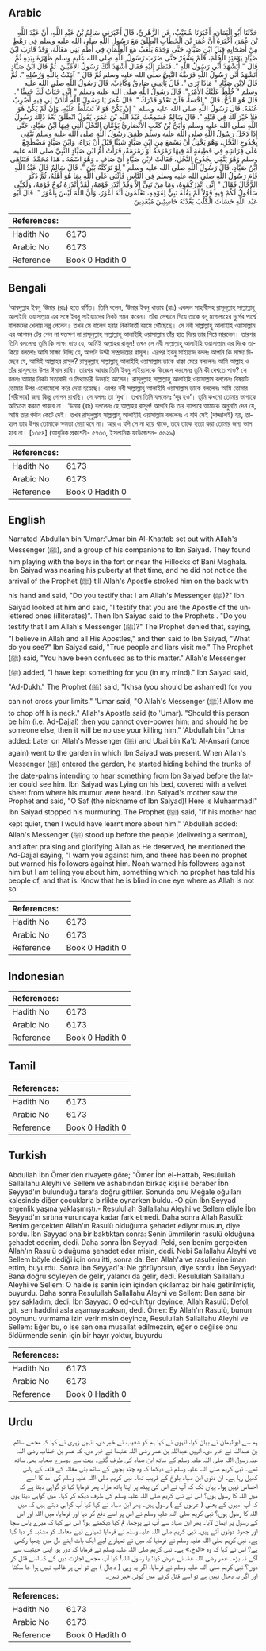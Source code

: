 ## Arabic


<div dir="rtl" lang="ar" style={{fontSize:'larger',backgroundColor:'#f8f9fa',padding:20}}>
حَدَّثَنَا أَبُو الْيَمَانِ، أَخْبَرَنَا شُعَيْبٌ، عَنِ الزُّهْرِيِّ، قَالَ أَخْبَرَنِي سَالِمُ بْنُ عَبْدِ اللَّهِ، أَنَّ عَبْدَ اللَّهِ بْنَ عُمَرَ، أَخْبَرَهُ أَنَّ عُمَرَ بْنَ الْخَطَّابِ انْطَلَقَ مَعَ رَسُولِ اللَّهِ صلى الله عليه وسلم فِي رَهْطٍ مِنْ أَصْحَابِهِ قِبَلَ ابْنِ صَيَّادٍ، حَتَّى وَجَدَهُ يَلْعَبُ مَعَ الْغِلْمَانِ فِي أُطُمِ بَنِي مَغَالَةَ، وَقَدْ قَارَبَ ابْنُ صَيَّادٍ يَوْمَئِذٍ الْحُلُمَ، فَلَمْ يَشْعُرْ حَتَّى ضَرَبَ رَسُولُ اللَّهِ صلى الله عليه وسلم ظَهْرَهُ بِيَدِهِ ثُمَّ قَالَ ‏"‏ أَتَشْهَدُ أَنِّي رَسُولُ اللَّهِ ‏"‏‏.‏ فَنَظَرَ إِلَيْهِ فَقَالَ أَشْهَدُ أَنَّكَ رَسُولُ الأُمِّيِّينَ‏.‏ ثُمَّ قَالَ ابْنُ صَيَّادٍ أَتَشْهَدُ أَنِّي رَسُولُ اللَّهِ فَرَضَّهُ النَّبِيُّ صلى الله عليه وسلم ثُمَّ قَالَ ‏"‏ آمَنْتُ بِاللَّهِ وَرُسُلِهِ ‏"‏‏.‏ ثُمَّ قَالَ لاِبْنِ صَيَّادٍ ‏"‏ مَاذَا تَرَى ‏"‏‏.‏ قَالَ يَأْتِينِي صَادِقٌ وَكَاذِبٌ‏.‏ قَالَ رَسُولُ اللَّهِ صلى الله عليه وسلم ‏"‏ خُلِّطَ عَلَيْكَ الأَمْرُ ‏"‏‏.‏ قَالَ رَسُولُ اللَّهِ صلى الله عليه وسلم ‏"‏ إِنِّي خَبَأْتُ لَكَ خَبِيئًا ‏"‏‏.‏ قَالَ هُوَ الدُّخُّ‏.‏ قَالَ ‏"‏ اخْسَأْ، فَلَنْ تَعْدُوَ قَدْرَكَ ‏"‏‏.‏ قَالَ عُمَرُ يَا رَسُولَ اللَّهِ أَتَأْذَنُ لِي فِيهِ أَضْرِبْ عُنُقَهُ‏.‏ قَالَ رَسُولُ اللَّهِ صلى الله عليه وسلم ‏"‏ إِنْ يَكُنْ هُوَ لاَ تُسَلَّطُ عَلَيْهِ، وَإِنْ لَمْ يَكُنْ هُوَ فَلاَ خَيْرَ لَكَ فِي قَتْلِهِ ‏"‏‏.‏ قَالَ سَالِمٌ فَسَمِعْتُ عَبْدَ اللَّهِ بْنَ عُمَرَ، يَقُولُ انْطَلَقَ بَعْدَ ذَلِكَ رَسُولُ اللَّهِ صلى الله عليه وسلم وَأُبَىُّ بْنُ كَعْبٍ الأَنْصَارِيُّ يَؤُمَّانِ النَّخْلَ الَّتِي فِيهَا ابْنُ صَيَّادٍ، حَتَّى إِذَا دَخَلَ رَسُولُ اللَّهِ صلى الله عليه وسلم طَفِقَ رَسُولُ اللَّهِ صلى الله عليه وسلم يَتَّقِي بِجُذُوعِ النَّخْلِ، وَهْوَ يَخْتِلُ أَنْ يَسْمَعَ مِنِ ابْنِ صَيَّادٍ شَيْئًا قَبْلَ أَنْ يَرَاهُ، وَابْنُ صَيَّادٍ مُضْطَجِعٌ عَلَى فِرَاشِهِ فِي قَطِيفَةٍ لَهُ فِيهَا رَمْرَمَةٌ أَوْ زَمْزَمَةٌ، فَرَأَتْ أُمُّ ابْنِ صَيَّادٍ النَّبِيَّ صلى الله عليه وسلم وَهْوَ يَتَّقِي بِجُذُوعِ النَّخْلِ، فَقَالَتْ لاِبْنِ صَيَّادٍ أَىْ صَافِ ـ وَهْوَ اسْمُهُ ـ هَذَا مُحَمَّدٌ‏.‏ فَتَنَاهَى ابْنُ صَيَّادٍ‏.‏ قَالَ رَسُولُ اللَّهِ صلى الله عليه وسلم ‏"‏ لَوْ تَرَكَتْهُ بَيَّنَ ‏"‏‏.‏ قَالَ سَالِمٌ قَالَ عَبْدُ اللَّهِ قَامَ رَسُولُ اللَّهِ صلى الله عليه وسلم فِي النَّاسِ فَأَثْنَى عَلَى اللَّهِ بِمَا هُوَ أَهْلُهُ، ثُمَّ ذَكَرَ الدَّجَّالَ فَقَالَ ‏"‏ إِنِّي أُنْذِرُكُمُوهُ، وَمَا مِنْ نَبِيٍّ إِلاَّ وَقَدْ أَنْذَرَ قَوْمَهُ، لَقَدْ أَنْذَرَهُ نُوحٌ قَوْمَهُ، وَلَكِنِّي سَأَقُولُ لَكُمْ فِيهِ قَوْلاً لَمْ يَقُلْهُ نَبِيٌّ لِقَوْمِهِ، تَعْلَمُونَ أَنَّهُ أَعْوَرُ، وَأَنَّ اللَّهَ لَيْسَ بِأَعْوَرَ ‏"‏‏. قَالَ أَبُو عَبْد اللَّهِ خَسَأْتُ الْكَلْبَ بَعَّدْتُهُ خَاسِئِينَ مُبْعَدِينَ
</div>
<div style={{backgroundColor:'#f8f9fa',padding:20, marginBottom: 10}}><table> <thead> <tr> <th>References:</th> <th></th> </tr> </thead> <tbody><tr><td>Hadith No</td><td>6173</td></tr><tr><td>Arabic No</td><td>6173</td></tr><tr><td>Reference</td><td>Book 0 Hadith 0</td></tr></tbody></table></div>

## Bengali


<div dir="ltr" lang="bn" style={{fontSize:'larger',backgroundColor:'#f8f9fa',padding:20}}>
‘আবদুল্লাহ ইবনু ‘উমার (রাঃ) হতে বর্ণিত। তিনি বলেন, ‘উমার ইবনু খাত্তাব (রাঃ) একদল সাহাবীসহ রাসূলুল্লাহ সাল্লাল্লাহু আলাইহি ওয়াসাল্লাম এর সঙ্গে ইবনু সাইয়্যাদের নিকট গমন করেন। তাঁরা সেখানে গিয়ে তাকে বনূ মাগালাহের দুর্গের পার্শ্বে বালকদের খেলায় নগ্ন পেলেন। তখন সে বালেগ হবার নিকটবর্তী বয়সে পৌঁছেছে। সে নবী সাল্লাল্লাহু আলাইহি ওয়াসাল্লাম এর আগমন টের পেল না যতক্ষণ না রাসূলুল্লাহ সাল্লাল্লাহু আলাইহি ওয়াসাল্লাম তাঁর হাত দিয়ে তার পিঠে মারলেন। তারপর তিনি বললেনঃ তুমি কি সাক্ষ্য দাও যে, আমিই আল্লাহর রাসূল! তখন সে নবী সাল্লাল্লাহু আলাইহি ওয়াসাল্লাম এর দিকে তাকিয়ে বললোঃ আমি সাক্ষ্য দিচ্ছি যে, আপনি উম্মী সম্প্রদায়ের রাসূল। এরপর ইবনু সাইয়্যাদ বললঃ আপনি কি সাক্ষ্য দিচ্ছেন যে, আমিই আল্লাহর রাসূল? রাসূলুল্লাহ সাল্লাল্লাহু আলাইহি ওয়াসাল্লাম তাকে ধাক্কা মেরে বললেনঃ আমি আল্লাহ ও তাঁর রাসূলদের উপর ঈমান রাখি। তারপর আবার তিনি ইবনু সাইয়্যাদকে জিজ্ঞেস করলেনঃ তুমি কী দেখতে পাও? সে বললঃ আমার নিকট সত্যবাদী ও মিথ্যাচারী উভয়ই আসেন। রাসূলুল্লাহ সাল্লাল্লাহু আলাইহি ওয়াসাল্লাম বললেনঃ বিষয়টি তোমার উপর এলোমেলো করে দেয়া হয়েছে। এরপর নবী সাল্লাল্লাহু আলাইহি ওয়াসাল্লাম তাকে বললেনঃ আমি তোমার (পরীক্ষার) জন্য কিছু গোপন রাখছি। সে বললঃ তা ‘দুখ’। তখন তিনি বললেনঃ ‘দূর হও’। তুমি কখনো তোমার ভাগ্যকে অতিক্রম করতে পারবে না। ‘উমার (রাঃ) বললেনঃ হে আল্লাহর রাসূল! আপনি কি তার ব্যাপারে আমাকে অনুমতি দেন যে, আমি তার গর্দান কেটে দেই। তখন রাসূলুল্লাহ সাল্লাল্লাহু আলাইহি ওয়াসাল্লাম বললেনঃ এ যদি সেই (দাজ্জালই) হয়, তাহলে তার উপর তোমাকে ক্ষমতা দেয়া হবে না। আর এ যদি সে না হয়ে থাকে, তবে তাকে হত্যা করা তোমার জন্য ভাল হবে না। [১৩৫৪] (আধুনিক প্রকাশনী- ৫৭৩৩, ইসলামিক ফাউন্ডেশন- ৫৬২৯)
</div>
<div style={{backgroundColor:'#f8f9fa',padding:20, marginBottom: 10}}><table> <thead> <tr> <th>References:</th> <th></th> </tr> </thead> <tbody><tr><td>Hadith No</td><td>6173</td></tr><tr><td>Arabic No</td><td>6173</td></tr><tr><td>Reference</td><td>Book 0 Hadith 0</td></tr></tbody></table></div>

## English


<div dir="ltr" lang="en" style={{fontSize:'larger',backgroundColor:'#f8f9fa',padding:20}}>
Narrated 'Abdullah bin 'Umar:'Umar bin Al-Khattab set out with Allah's Messenger (ﷺ), and a group of his companions to Ibn Saiyad. They found him playing with the boys in the fort or near the Hillocks of Bani Maghala. Ibn Saiyad was nearing his puberty at that time, and he did not notice the arrival of the Prophet (ﷺ) till Allah's Apostle stroked him on the back with his hand and said, "Do you testify that I am Allah's Messenger (ﷺ)?" Ibn Saiyad looked at him and said, "I testify that you are the Apostle of the unlettered ones (illiterates)". Then Ibn Saiyad said to the Prophets . "Do you testify that I am Allah's Messenger (ﷺ)?" The Prophet denied that, saying, "I believe in Allah and all His Apostles," and then said to Ibn Saiyad, "What do you see?" Ibn Saiyad said, "True people and liars visit me." The Prophet (ﷺ) said, "You have been confused as to this matter." Allah's Messenger (ﷺ) added, "I have kept something for you (in my mind)." Ibn Saiyad said, "Ad-Dukh." The Prophet (ﷺ) said, "Ikhsa (you should be ashamed) for you can not cross your limits." 'Umar said, "O Allah's Messenger (ﷺ)! Allow me to chop off h is neck." Allah's Apostle said (to 'Umar). "Should this person be him (i.e. Ad-Dajjal) then you cannot over-power him; and should he be someone else, then it will be no use your killing him." 'Abdullah bin 'Umar added: Later on Allah's Messenger (ﷺ) and Ubai bin Ka'b Al-Ansari (once again) went to the garden in which Ibn Saiyad was present. When Allah's Messenger (ﷺ) entered the garden, he started hiding behind the trunks of the date-palms intending to hear something from Ibn Saiyad before the latter could see him. Ibn Saiyad was Lying on his bed, covered with a velvet sheet from where his mumur were heard. Ibn Saiyad's mother saw the Prophet and said, "O Saf (the nickname of Ibn Saiyad)! Here is Muhammad!" Ibn Saiyad stopped his murmuring. The Prophet (ﷺ) said, "If his mother had kept quiet, then I would have learnt more about him." 'Abdullah added: Allah's Messenger (ﷺ) stood up before the people (delivering a sermon), and after praising and glorifying Allah as He deserved, he mentioned the Ad-Dajjal saying, "I warn you against him, and there has been no prophet but warned his followers against him. Noah warned his followers against him but I am telling you about him, something which no prophet has told his people of, and that is: Know that he is blind in one eye where as Allah is not so
</div>
<div style={{backgroundColor:'#f8f9fa',padding:20, marginBottom: 10}}><table> <thead> <tr> <th>References:</th> <th></th> </tr> </thead> <tbody><tr><td>Hadith No</td><td>6173</td></tr><tr><td>Arabic No</td><td>6173</td></tr><tr><td>Reference</td><td>Book 0 Hadith 0</td></tr></tbody></table></div>

## Indonesian


<div dir="ltr" lang="id" style={{fontSize:'larger',backgroundColor:'#f8f9fa',padding:20}}>

</div>
<div style={{backgroundColor:'#f8f9fa',padding:20, marginBottom: 10}}><table> <thead> <tr> <th>References:</th> <th></th> </tr> </thead> <tbody><tr><td>Hadith No</td><td>6173</td></tr><tr><td>Arabic No</td><td>6173</td></tr><tr><td>Reference</td><td>Book 0 Hadith 0</td></tr></tbody></table></div>

## Tamil


<div dir="ltr" lang="ta" style={{fontSize:'larger',backgroundColor:'#f8f9fa',padding:20}}>

</div>
<div style={{backgroundColor:'#f8f9fa',padding:20, marginBottom: 10}}><table> <thead> <tr> <th>References:</th> <th></th> </tr> </thead> <tbody><tr><td>Hadith No</td><td>6173</td></tr><tr><td>Arabic No</td><td>6173</td></tr><tr><td>Reference</td><td>Book 0 Hadith 0</td></tr></tbody></table></div>

## Turkish


<div dir="ltr" lang="tr" style={{fontSize:'larger',backgroundColor:'#f8f9fa',padding:20}}>
Abdullah İbn Ömer'den rivayete göre; "Ömer İbn el-Hattab, Resulullah Sallallahu Aleyhi ve Sellem ve ashabından birkaç kişi ile beraber İbn Seyyad'ın bulunduğu tarafa doğru gittiler. Sonunda onu Meğale oğulları kalesinde diğer çocuklarla birlikte oynarken buldu. -O gün İbn Seyyad ergenlik yaşına yaklaşmıştı.- Resulullah Sallallahu Aleyhi ve Sellem eliyle İbn Seyyad'ın sırtına vuruncaya kadar fark etmedi. Daha sonra Allah Rasulü: Benim gerçekten Allah'ın Rasulü olduğuma şehadet ediyor musun, diye sordu. İbn Sayyad ona bir baktıktan sonra: Senin ümmilerin rasulü olduğuna şehadet ederim, dedi. Daha sonra İbn Seyyad: Peki, sen benim gerçekten Allah'ın Rasulü olduğuma şehadet eder misin, dedi. Nebi Sallallahu Aleyhi ve Sellem böyle dediği için onu itti, sonra da: Ben Allah'a ve rasullerine iman ettim, buyurdu. Sonra İbn Seyyad'a: Ne görüyorsun, diye sordu. İbn Seyyad: Bana doğru söyleyen de gelir, yalancı da gelir, dedi. Resulullah Sallallahu Aleyhi ve Sellem: O halde iş senin için içinden çıkılamaz bir hale getirilmiştir, buyurdu. Daha sonra Resulullah Sallallahu Aleyhi ve Sellem: Ben sana bir şey sakladım, dedi. İbn Sayyad: O ed-duh'tur deyince, Allah Rasulü: Defol, git, sen haddini asla aşamayacaksın, dedi. Ömer: Ey Allah'ın Rasulü, bunun boynunu vurmama izin verir misin deyince, Resulullah Sallallahu Aleyhi ve Sellem: Eğer bu, o ise sen ona musallat edilmezsin, eğer o değilse onu öldürmende senin için bir hayır yoktur, buyurdu
</div>
<div style={{backgroundColor:'#f8f9fa',padding:20, marginBottom: 10}}><table> <thead> <tr> <th>References:</th> <th></th> </tr> </thead> <tbody><tr><td>Hadith No</td><td>6173</td></tr><tr><td>Arabic No</td><td>6173</td></tr><tr><td>Reference</td><td>Book 0 Hadith 0</td></tr></tbody></table></div>

## Urdu


<div dir="rtl" lang="ur" style={{fontSize:'larger',backgroundColor:'#f8f9fa',padding:20}}>
ہم سے ابوالیمان نے بیان کیا، انہوں نے کہا ہم کو شعیب نے خبر دی، انہیں زہری نے کہا کہ مجھے سالم بن عبداللہ نے خبر دی، انہیں عبداللہ بن عمر رضی اللہ عنہما نے خبر دی، کہ عمر بن خطاب رضی اللہ عنہ رسول اللہ صلی اللہ علیہ وسلم کے ساتھ ابن صیاد کی طرف گئے۔ بہت سے دوسرے صحابہ بھی ساتھ تھے۔ نبی کریم صلی اللہ علیہ وسلم نے دیکھا کہ وہ چند بچوں کے ساتھ بنی مغالہ کے قلعہ کے پاس کھیل رہا ہے۔ ان دنوں ابن صیاد بلوغ کے قریب تھا۔ نبی کریم صلی اللہ علیہ وسلم کی آمد کا اسے احساس نہیں ہوا۔ یہاں تک کہ آپ نے اس کی پیٹھ پر اپنا ہاتھ مارا۔ پھر فرمایا کیا تو گواہی دیتا ہے کہ میں اللہ کا رسول ہوں؟ اس نے نبی کریم صلی اللہ علیہ وسلم کی طرف دیکھ کر کہا۔ میں گواہی دیتا ہوں کہ آپ امیوں کے یعنی ( عربوں کے ) رسول ہیں۔ پھر ابن صیاد نے کہا کیا آپ گواہی دیتے ہیں کہ میں اللہ کا رسول ہوں؟ نبی کریم صلی اللہ علیہ وسلم نے اس پر اسے دفع کر دیا اور فرمایا، میں اللہ اور اس کے رسول پر ایمان لایا۔ پھر ابن صیاد سے آپ نے پوچھا، تم کیا دیکھتے ہو؟ اس نے کہا کہ میرے پاس سچا اور جھوٹا دونوں آتے ہیں۔ نبی کریم صلی اللہ علیہ وسلم نے فرمایا تمہارے لیے معاملہ کو مشتبہ کر دیا گیا ہے۔ نبی کریم صلی اللہ علیہ وسلم نے فرمایا کہ میں نے تمہارے لیے ایک بات اپنے دل میں چھپا رکھی ہے؟ اس نے کہا کہ وہ «الدخ‏.‏» ہے۔ نبی کریم صلی اللہ علیہ وسلم نے فرمایا کہ دور ہو، اپنی حیثیت سے آگے نہ بڑھ۔ عمر رضی اللہ عنہ نے عرض کیا: یا رسول اللہ! کیا آپ مجھے اجازت دیں گے کہ اسے قتل کر دوں؟ نبی کریم صلی اللہ علیہ وسلم نے فرمایا، اگر یہ وہی ( دجال ) ہے تو اس پر غالب نہیں ہوا جا سکتا اور اگر یہ دجال نہیں ہے تو اسے قتل کرنے میں کوئی خیر نہیں۔
</div>
<div style={{backgroundColor:'#f8f9fa',padding:20, marginBottom: 10}}><table> <thead> <tr> <th>References:</th> <th></th> </tr> </thead> <tbody><tr><td>Hadith No</td><td>6173</td></tr><tr><td>Arabic No</td><td>6173</td></tr><tr><td>Reference</td><td>Book 0 Hadith 0</td></tr></tbody></table></div>